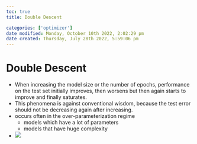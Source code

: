 ```yaml
---
toc: true
title: Double Descent

categories: ['optimizer']
date modified: Monday, October 10th 2022, 2:02:29 pm
date created: Thursday, July 28th 2022, 5:59:06 pm
---
```


# Double Descent
- When increasing the model size or the number of epochs, performance on the test set initially improves, then worsens but then again starts to improve and finally saturates.  
- This phenomena is against conventional wisdom, because the test error should not be decreasing again after increasing.
- occurs often in the over-parameterization regime
    - models which have a lot of parameters
    - models that have huge complexity
- ![](images/Pasted%20image%2020240620151512.png)
